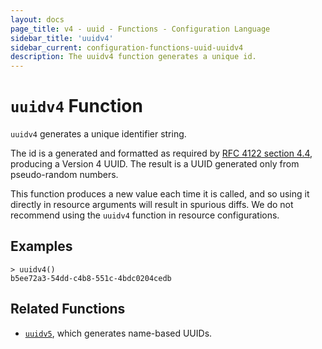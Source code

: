 ```yaml
---
layout: docs
page_title: v4 - uuid - Functions - Configuration Language
sidebar_title: 'uuidv4'
sidebar_current: configuration-functions-uuid-uuidv4
description: The uuidv4 function generates a unique id.
---
```


# `uuidv4` Function

`uuidv4` generates a unique identifier string.

The id is a generated and formatted as required by [RFC 4122 section
4.4](https://tools.ietf.org/html/rfc4122#section-4.4), producing a Version 4
UUID. The result is a UUID generated only from pseudo-random numbers.

This function produces a new value each time it is called, and so using it
directly in resource arguments will result in spurious diffs. We do not
recommend using the `uuidv4` function in resource configurations.

## Examples

```
> uuidv4()
b5ee72a3-54dd-c4b8-551c-4bdc0204cedb
```

## Related Functions

- [`uuidv5`](./uuidv5.html), which generates name-based UUIDs.
